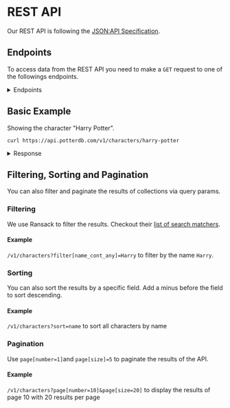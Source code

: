 # REST API

Our REST API is following the [JSON:API Specification](https://jsonapi.org/).

## Endpoints

To access data from the REST API you need to make a `GET` request to one of the followings endpoints.

<details>
  <summary>Endpoints</summary>

### Books

- `/v1/books` (list all books)
- `/v1/characters/:slug` (show a specific book)
- `/v1/characters/:chapters` (list all chapters of a specific book)
- `/v1/characters/:chapters/:slug` (show a specific chapter of a specific book)

### Characters

- `/v1/characters` (list all characters)
- `/v1/characters/:slug` (show a specific character)

### Movies

- `/v1/movies` (list all movies)
- `/v1/movies/:slug` (show a specific movie)

### Potions

- `/v1/potions` (list all potions)
- `/v1/potions/:slug` (show a specific potion)

### Spells

- `/v1/spells` (list all spells)
- `/v1/spells/:slug` (show a specific spell)

</details>

## Basic Example

Showing the character "Harry Potter".

```shell
curl https://api.potterdb.com/v1/characters/harry-potter
```

<details>
  <summary>Response</summary>
  ```json
  {
    "data": {
      "id": "bc9a37f1-4831-4246-a4a2-ebbce26eff72",
      "type": "character",
      "attributes": {
        "slug": "harry-potter",
        "name": "Harry James Potter",
        "born": "31 July 1980, Godric's Hollow, West Country, England, Great Britain",
        "died": null,
        "gender": "Male",
        "species": "Human",
        "height": null,
        "weight": null,
        "hair_color": "Jet-black",
        "eye_color": "Bright green",
        "skin_color": "Light",
        "blood_status": "Half-blood",
        "marital_status": "Married",
        "nationality": "English",
        "animagus": null,
        "boggart": "Dementor",
        "house": "Gryffindor",
        "patronus": "Stag",
        "alias_names": [
          "The Boy Who Lived",
          "The Chosen One",
          "Undesirable No. 1",
          "Lightning (by Potterwatch)",
          "The Boy Who Lied (by the Daily Prophet)",
          "Gregory Goyle (under disguise of Polyjuice Potion)",
          "Neville Longbottom (the name he told Stanley Shunpike in his third year)",
          "Barny Weasley (under disguise of Polyjuice Potion)",
          "Vernon Dudley (the name he used to disguise his identity from Snatchers)",
          "Albert Runcorn (under disguise of Polyjuice Potion)",
          "Potty (by Peeves and Slytherins)"
        ],
        "family_members": [
          "James Potter I (father) †",
          "Lily J. Potter (née Evans) (mother) †",
          "Ginevra Potter (née Weasley) (wife)",
          "James Potter II (son)",
          "Albus Potter (son)",
          "Lily L. Potter (daughter)",
          "Arthur Weasley (father-in-law)",
          "Molly Weasley (née Prewett) (mother-in-law)",
          "William Weasley (brother-in-law)",
          "Charles Weasley (brother-in-law)",
          "Percy Weasley (brother-in-law)",
          "Fred Weasley (brother-in-law) †",
          "George Weasley (brother-in-law)",
          "Ronald Weasley (brother-in-law)",
          "Fleur Weasley (née Delacour) (sister-in-law)",
          "Audrey Weasley (sister-in-law)",
          "Angelina Weasley (née Johnson) (sister-in-law)",
          "Hermione Granger (sister-in-law)",
          "Victoire Weasley (niece-in-law)",
          "Dominique Weasley (niece-in-law)",
          "Louis Weasley (nephew-in-law)",
          "Molly Weasley II (niece-in-law)",
          "Lucy Weasley (niece-in-law)",
          "Fred Weasley II (nephew-in-law)",
          "Roxanne Weasley (niece-in-law)",
          "Rose Granger-Weasley (niece-in-law)",
          "Hugo Granger-Weasley (nephew-in-law)",
          "Fleamont Potter (paternal grandfather) †",
          "Euphemia Potter (paternal grandmother) †",
          "Mr Evans (maternal grandfather) †",
          "Mrs Evans (maternal grandmother) †",
          "Petunia Dursley (née Evans) (maternal aunt/guardian) †",
          "Vernon Dursley (maternal uncle by marriage/guardian)",
          "Dudley Dursley (maternal first cousin)",
          "Mrs Dursley (maternal first cousin-in-law)",
          "Hardwin Potter (paternal ancestor) †",
          "Iolanthe Potter (née Peverell) (paternal ancestor) †",
          "Linfred of Stinchcombe (paternal ancestor) †",
          "Mr Peverell (paternal ancestor) †",
          "Ignotus Peverell (paternal ancestor) †",
          "Lord Voldemort (paternal distant cousin) †",
          "Delphini (paternal distant cousin)",
          "Potter family",
          "Evans family (maternal family)",
          "Fleamont family (paternal ancestors)",
          "Peverell family (paternal ancestors)",
          "Weasley family (in-laws)",
          "Prewett family (in-laws)",
          "House of Black (in-laws)"
        ],
        "jobs": [
          "Head of British Auror Office (formerly)",
          "Guest lecturer on Defence Against the Dark Arts",
          "Head of the Department of Magical Law Enforcement"
        ],
        "romances": ["Cho Chang (ex-girlfriend)", "Ginevra Potter (wife)"],
        "titles": [
          "Triwizard Champion",
          "Seeker",
          "Quidditch Captain",
          "Master of Death"
        ],
        "wands": [
          "11', Holly, phoenix feather",
          "10¾', Vine, dragon heartstring (temporarily)",
          "10', Blackthorn, unknown core (temporarily)",
          "10', Hawthorn, unicorn hair (temporarily)",
          "15', Elder, thestral hair (temporarily)"
        ],
        "image": "https://static.wikia.nocookie.net/harrypotter/images/9/97/Harry_Potter.jpg",
        "wiki": "https://harrypotter.fandom.com/wiki/Harry_Potter"
      }
    },
    "meta": {
      "copyright": "© 2022 Potter DB API",
      "generated_at": "2022-10-11T09:30:49.628Z"
    },
    "links": {
      "self": "https://api.potterdb.com/v1/characters/harry-potter"
    }
  }
  ```
</details>

## Filtering, Sorting and Pagination

You can also filter and paginate the results of collections via query params.

### Filtering

We use Ransack to filter the results. Checkout their [list of search matchers](https://activerecord-hackery.github.io/ransack/getting-started/search-matches/).

#### Example

`/v1/characters?filter[name_cont_any]=Harry` to filter by the name `Harry`.

### Sorting

You can also sort the results by a specific field. Add a minus before the field to sort descending.

#### Example

`/v1/characters?sort=name` to sort all characters by name

### Pagination

Use `page[number=1]`and `page[size]=5` to paginate the results of the API.

#### Example

`/v1/characters?page[number=10]&page[size=20]` to display the results of page 10 with 20 results per page
